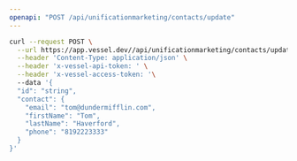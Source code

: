 ```yaml
---
openapi: "POST /api/unificationmarketing/contacts/update"
---
```


<RequestExample>

```bash Request
curl --request POST \
  --url https://app.vessel.dev//api/unificationmarketing/contacts/update \
  --header 'Content-Type: application/json' \
  --header 'x-vessel-api-token: ' \
  --header 'x-vessel-access-token: '\ 
  --data '{
  "id": "string",
  "contact": {
    "email": "tom@dundermifflin.com",
    "firstName": "Tom",
    "lastName": "Haverford",
    "phone": "8192223333"
  }
}'
```

</RequestExample>


      